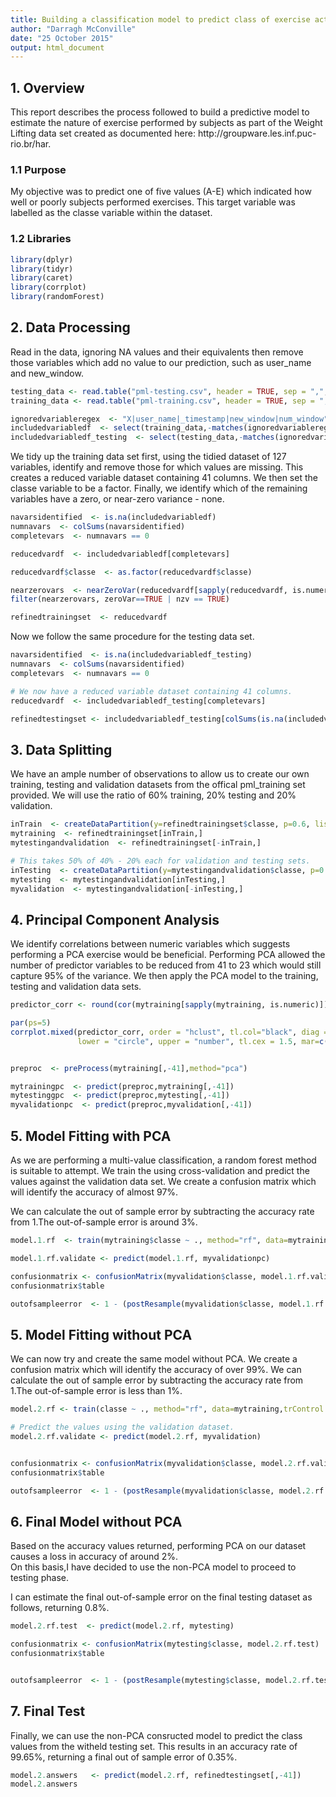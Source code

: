 ```yaml
---
title: Building a classification model to predict class of exercise activity.
author: "Darragh McConville"
date: "25 October 2015"
output: html_document
---
```

## 1. Overview
This report describes the process followed to build a predictive model to estimate the nature of exercise performed
by subjects as part of the Weight Lifting data set created as documented here:  http://groupware.les.inf.puc-rio.br/har.

### 1.1 Purpose
My objective was to predict one of five values (A-E) which indicated how well or poorly subjects performed exercises.
This target variable was labelled as the classe variable within the dataset.

### 1.2 Libraries
```r
library(dplyr)
library(tidyr)
library(caret)
library(corrplot)
library(randomForest)
```

## 2. Data Processing
Read in the data, ignoring NA values and their equivalents then remove those variables which add no value to our prediction,
such as user_name and new_window.
```r
testing_data <- read.table("pml-testing.csv", header = TRUE, sep = ",",na.strings = c("NA", ""))
training_data <- read.table("pml-training.csv", header = TRUE, sep = ",", na.strings = c("NA", ""), stringsAsFactors=FALSE)

ignoredvariableregex  <- "X|user_name|_timestamp|new_window|num_window"
includedvariabledf  <- select(training_data,-matches(ignoredvariableregex))
includedvariabledf_testing  <- select(testing_data,-matches(ignoredvariableregex))
```

We tidy up the training data set first, using the tidied dataset of 127 variables, identify and remove those for which values are missing.  This creates a reduced variable dataset containing 41 columns. We then set the classe variable to
be a factor. Finally, we identify which of the remaining variables have a zero, or near-zero variance - none.
```r
navarsidentified  <- is.na(includedvariabledf)
numnavars  <- colSums(navarsidentified)
completevars  <- numnavars == 0

reducedvardf  <- includedvariabledf[completevars]

reducedvardf$classe  <- as.factor(reducedvardf$classe)

nearzerovars  <- nearZeroVar(reducedvardf[sapply(reducedvardf, is.numeric)], saveMetrics=TRUE)
filter(nearzerovars, zeroVar==TRUE | nzv == TRUE)

refinedtrainingset  <- reducedvardf
```

Now we follow the same procedure for the testing data set.
```r
navarsidentified  <- is.na(includedvariabledf_testing)
numnavars  <- colSums(navarsidentified)
completevars  <- numnavars == 0

# We now have a reduced variable dataset containing 41 columns.
reducedvardf  <- includedvariabledf_testing[completevars]

refinedtestingset <- includedvariabledf_testing[colSums(is.na(includedvariabledf_testing)) == 0]
```


## 3. Data Splitting
We have an ample number of observations to allow us to create our own training, testing and validation
datasets from the offical pml_training set provided. We will use the ratio of 60% training, 20% testing and 20% validation.
```r
inTrain  <- createDataPartition(y=refinedtrainingset$classe, p=0.6, list=FALSE)
mytraining  <- refinedtrainingset[inTrain,]
mytestingandvalidation  <- refinedtrainingset[-inTrain,]

# This takes 50% of 40% - 20% each for validation and testing sets.
inTesting  <- createDataPartition(y=mytestingandvalidation$classe, p=0.5, list=FALSE)
mytesting  <- mytestingandvalidation[inTesting,]
myvalidation  <- mytestingandvalidation[-inTesting,]
```


## 4. Principal Component Analysis
We identify correlations between numeric variables which suggests performing a PCA exercise would be beneficial.
Performing PCA allowed the number of predictor variables to be reduced from 41 to 23 which would still capture 95% of the variance.  We then apply the PCA model to the training, testing and validation data sets.
```r
predictor_corr <- round(cor(mytraining[sapply(mytraining, is.numeric)]), 2)

par(ps=5)
corrplot.mixed(predictor_corr, order = "hclust", tl.col="black", diag = "n", tl.pos = "lt", 
               lower = "circle", upper = "number", tl.cex = 1.5, mar=c(1,0,1,0))


preproc  <- preProcess(mytraining[,-41],method="pca")

mytrainingpc  <- predict(preproc,mytraining[,-41])
mytestinggpc  <- predict(preproc,mytesting[,-41])
myvalidationpc  <- predict(preproc,myvalidation[,-41])
```
 
## 5. Model Fitting with PCA
As we are performing a multi-value classification, a random forest method is suitable to attempt.
We train the using cross-validation and predict the values against the validation data set.  We 
create a confusion matrix which will identify the accuracy of almost 97%.

We can calculate the out of sample error by subtracting the accuracy rate from 1.The out-of-sample error is around 3%.
```r
model.1.rf  <- train(mytraining$classe ~ ., method="rf", data=mytrainingpc,trControl = trainControl(method = "cv", number = 4),ntree=100,importance=TRUE)

model.1.rf.validate <- predict(model.1.rf, myvalidationpc)

confusionmatrix <- confusionMatrix(myvalidation$classe, model.1.rf.validate)
confusionmatrix$table

outofsampleerror  <- 1 - (postResample(myvalidation$classe, model.1.rf.validate)[[1]])
```

## 5. Model Fitting without PCA
We can now try and create the same model without PCA. We create a confusion matrix which will identify the accuracy of over 99%.  We can calculate the out of sample error by subtracting the accuracy rate from 1.The out-of-sample error is less than 1%.
```r
model.2.rf <- train(classe ~ ., method="rf", data=mytraining,trControl = trainControl(method = "cv", number = 4),ntree=100,importance=TRUE)

# Predict the values using the validation dataset.
model.2.rf.validate <- predict(model.2.rf, myvalidation)


confusionmatrix <- confusionMatrix(myvalidation$classe, model.2.rf.validate)
confusionmatrix$table

outofsampleerror  <- 1 - (postResample(myvalidation$classe, model.2.rf.validate)[[1]])
```


## 6. Final Model without PCA
Based on the accuracy values returned, performing PCA on our dataset causes a loss in accuracy of around 2%.  
On this basis,I have decided to use the non-PCA model to proceed to testing phase.

I can estimate the final out-of-sample error on the final testing dataset as follows, returning 0.8%.
```r
model.2.rf.test  <- predict(model.2.rf, mytesting)

confusionmatrix <- confusionMatrix(mytesting$classe, model.2.rf.test)
confusionmatrix$table


outofsampleerror  <- 1 - (postResample(mytesting$classe, model.2.rf.test)[[1]])
```

## 7. Final Test
Finally, we can use the non-PCA consructed model to predict the class values from the 
witheld testing set. This results in an accuracy rate of 99.65%, returning a final out of sample error of 0.35%.
```r
model.2.answers   <- predict(model.2.rf, refinedtestingset[,-41])
model.2.answers
```
